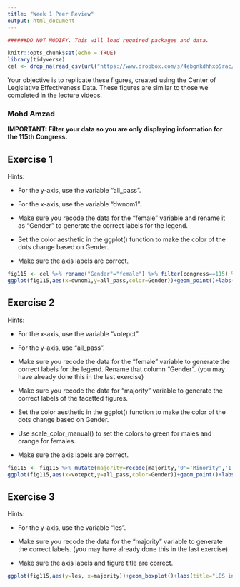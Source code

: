 ---
title: "Week 1 Peer Review"
output: html_document
---

```{r setup, include=FALSE}


######DO NOT MODIFY. This will load required packages and data.

knitr::opts_chunk$set(echo = TRUE)
library(tidyverse)
cel <- drop_na(read_csv(url("https://www.dropbox.com/s/4ebgnkdhhxo5rac/cel_volden_wiseman%20_coursera.csv?raw=1")))
```

Your objective is to replicate these figures, created using the Center of Legislative Effectiveness Data. These figures are similar to those we completed in the lecture videos.

### Mohd Amzad

**IMPORTANT: Filter your data so you are only displaying information for the 115th Congress.**

## Exercise 1

Hints:

* For the y-axis, use the variable "all_pass".

* For the x-axis, use the variable "dwnom1".

* Make sure you recode the data for the "female" variable and rename it as "Gender" to generate the correct labels for the legend.

* Set the color aesthetic in the ggplot() function to make the color of the dots change based on Gender.

* Make sure the axis labels are correct.

```{r exercise1,echo=FALSE}
fig115 <- cel %>% rename("Gender"="female") %>% filter(congress==115) %>% mutate(Gender=recode(Gender,'0'='Male','1'='Female'))
ggplot(fig115,aes(x=dwnom1,y=all_pass,color=Gender))+geom_point()+labs(x="Ideology",y="Bills passed")

```

## Exercise 2

Hints:

* For the x-axis, use the variable "votepct".

* For the y-axis, use "all_pass".

* Make sure you recode the data for the "female" variable to generate the correct labels for the legend. Rename that column "Gender". (you may have already done this in the last exercise)

* Make sure you recode the data for "majority" variable to generate the correct labels of the facetted figures.

* Set the color aesthetic in the ggplot() function to make the color of the dots change based on Gender.

* Use scale_color_manual() to set the colors to green for males and orange for females.

* Make sure the axis labels are correct.


```{r exercise2,echo=FALSE}
fig115 <- fig115 %>% mutate(majority=recode(majority,'0'='Minority','1'='Majority'))
ggplot(fig115,aes(x=votepct,y=all_pass,color=Gender))+geom_point()+labs(x="Vote Percentage",y="Bills passed") + scale_color_manual(values=c("orange","green"))+facet_wrap(~majority)
```

## Exercise 3

Hints:

* For the y-axis, use the variable "les".

* Make sure you recode the data for the "majority" variable to generate the correct labels. (you may have already done this in the last exercise)

* Make sure the axis labels and figure title are correct.


```{r exercise3,echo=FALSE}

ggplot(fig115,aes(y=les, x=majority))+geom_boxplot()+labs(title="LES in the 115th Congress",x="Majority or Minority",y="Legislative Effectiveness")

```

